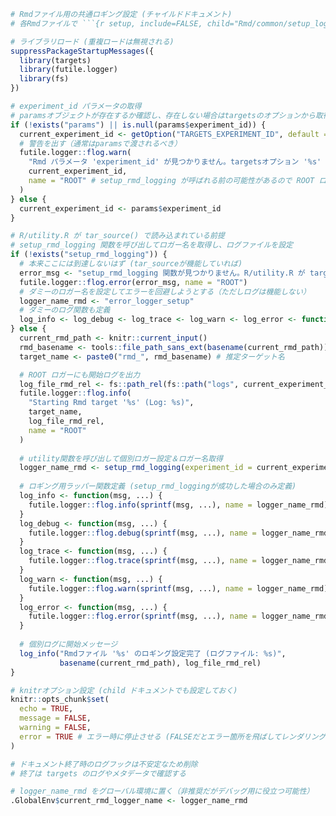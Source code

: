 ```r
# Rmdファイル用の共通ロギング設定 (チャイルドドキュメント)
# 各Rmdファイルで ```{r setup, include=FALSE, child="Rmd/common/setup_logging.Rmd"}``` のようにしてインクルードします。

# ライブラリロード (重複ロードは無視される)
suppressPackageStartupMessages({
  library(targets)
  library(futile.logger)
  library(fs)
})

# experiment_id パラメータの取得
# paramsオブジェクトが存在するか確認し、存在しない場合はtargetsのオプションから取得
if (!exists("params") || is.null(params$experiment_id)) {
  current_experiment_id <- getOption("TARGETS_EXPERIMENT_ID", default = "default_experiment")
  # 警告を出す（通常はparamsで渡されるべき）
  futile.logger::flog.warn(
    "Rmd パラメータ 'experiment_id' が見つかりません。targetsオプション '%s' を使用します。",
    current_experiment_id,
    name = "ROOT" # setup_rmd_logging が呼ばれる前の可能性があるので ROOT ロガーを使う
  )
} else {
  current_experiment_id <- params$experiment_id
}

# R/utility.R が tar_source() で読み込まれている前提
# setup_rmd_logging 関数を呼び出してロガー名を取得し、ログファイルを設定
if (!exists("setup_rmd_logging")) {
  # 本来ここには到達しないはず (tar_sourceが機能していれば)
  error_msg <- "setup_rmd_logging 関数が見つかりません。R/utility.R が targets パイプラインで読み込まれているか確認してください。"
  futile.logger::flog.error(error_msg, name = "ROOT")
  # ダミーのロガー名を設定してエラーを回避しようとする（ただしログは機能しない）
  logger_name_rmd <- "error_logger_setup"
  # ダミーのログ関数も定義
  log_info <- log_debug <- log_trace <- log_warn <- log_error <- function(msg, ...) message(paste("[", logger_name_rmd, "]:", msg))
} else {
  current_rmd_path <- knitr::current_input()
  rmd_basename <- tools::file_path_sans_ext(basename(current_rmd_path))
  target_name <- paste0("rmd_", rmd_basename) # 推定ターゲット名

  # ROOT ロガーにも開始ログを出力
  log_file_rmd_rel <- fs::path_rel(fs::path("logs", current_experiment_id, paste0(rmd_basename, ".log")))
  futile.logger::flog.info(
    "Starting Rmd target '%s' (Log: %s)", 
    target_name, 
    log_file_rmd_rel, 
    name = "ROOT"
  )
  
  # utility関数を呼び出して個別ロガー設定＆ロガー名取得
  logger_name_rmd <- setup_rmd_logging(experiment_id = current_experiment_id, rmd_path = current_rmd_path)
  
  # ロギング用ラッパー関数定義 (setup_rmd_loggingが成功した場合のみ定義)
  log_info <- function(msg, ...) {
    futile.logger::flog.info(sprintf(msg, ...), name = logger_name_rmd)
  }
  log_debug <- function(msg, ...) {
    futile.logger::flog.debug(sprintf(msg, ...), name = logger_name_rmd)
  }
  log_trace <- function(msg, ...) {
    futile.logger::flog.trace(sprintf(msg, ...), name = logger_name_rmd)
  }
  log_warn <- function(msg, ...) {
    futile.logger::flog.warn(sprintf(msg, ...), name = logger_name_rmd)
  }
  log_error <- function(msg, ...) {
    futile.logger::flog.error(sprintf(msg, ...), name = logger_name_rmd)
  }
  
  # 個別ログに開始メッセージ
  log_info("Rmdファイル '%s' のロギング設定完了 (ログファイル: %s)", 
           basename(current_rmd_path), log_file_rmd_rel)
}

# knitrオプション設定 (child ドキュメントでも設定しておく)
knitr::opts_chunk$set(
  echo = TRUE,
  message = FALSE,
  warning = FALSE,
  error = TRUE # エラー時に停止させる (FALSEだとエラー箇所を飛ばしてレンダリング継続する可能性)
)

# ドキュメント終了時のログフックは不安定なため削除
# 終了は targets のログやメタデータで確認する

# logger_name_rmd をグローバル環境に置く（非推奨だがデバッグ用に役立つ可能性）
.GlobalEnv$current_rmd_logger_name <- logger_name_rmd
```